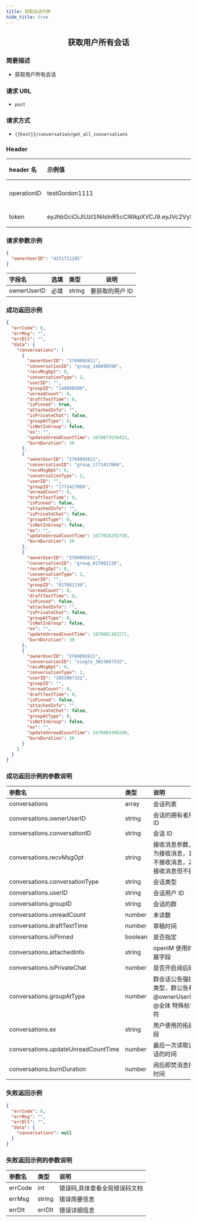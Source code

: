 ```yaml
---
title: 获取会话列表
hide_title: true
---
```


<center>

## 获取用户所有会话

</center>

### 简要描述

- 获取用户所有会话

### 请求 URL

- `post`

### 请求方式

- `{{host}}/conversation/get_all_conversations`

### Header

| header 名   | 示例值                                                                                                                                                                                                      | 选填 | 类型   | 说明                         |
| :---------- | :---------------------------------------------------------------------------------------------------------------------------------------------------------------------------------------------------------- | :--- | ------ | ---------------------------- |
| operationID | testGordon1111                                                                                                                                                                                              | 必填 | string | operationID 用于全局链路追踪 |
| token       | eyJhbGciOiJIUzI1NiIsInR5cCI6IkpXVCJ9.eyJVc2VySUQiOiJvcGVuSU0xMjM0NTYiLCJQbGF0Zm9ybUlEIjoxLCJleHAiOjE2OTU4MjE4MDUsIm5iZiI6MTY4ODA0NTUwNSwiaWF0IjoxNjg4MDQ1ODA1fQ.cY4ecn4qNO59uOkjLiJXSVg57INKOeeXxsNA2ABVFeg | 必填 | string | 管理员或者用户 token         |

### 请求参数示例

```json
{
  "ownerUserID": "4251711205"
}
```

| 字段名      | 选填 | 类型   | 说明            |
| :---------- | :--- | :----- | --------------- |
| ownerUserID | 必填 | string | 要获取的用户 ID |

### 成功返回示例

```json
{
  "errCode": 0,
  "errMsg": "",
  "errDlt": "",
  "data": {
    "conversations": [
      {
        "ownerUserID": "2769092611",
        "conversationID": "group_148898590",
        "recvMsgOpt": 0,
        "conversationType": 2,
        "userID": "",
        "groupID": "148898590",
        "unreadCount": 0,
        "draftTextTime": 0,
        "isPinned": true,
        "attachedInfo": "",
        "isPrivateChat": false,
        "groupAtType": 0,
        "isNotInGroup": false,
        "ex": "",
        "updateUnreadCountTime": 1678073536432,
        "burnDuration": 30
      },
      {
        "ownerUserID": "2769092611",
        "conversationID": "group_1771417060",
        "recvMsgOpt": 0,
        "conversationType": 2,
        "userID": "",
        "groupID": "1771417060",
        "unreadCount": 0,
        "draftTextTime": 0,
        "isPinned": false,
        "attachedInfo": "",
        "isPrivateChat": false,
        "groupAtType": 0,
        "isNotInGroup": false,
        "ex": "",
        "updateUnreadCountTime": 1677918292730,
        "burnDuration": 30
      },
      {
        "ownerUserID": "2769092611",
        "conversationID": "group_817601139",
        "recvMsgOpt": 0,
        "conversationType": 2,
        "userID": "",
        "groupID": "817601139",
        "unreadCount": 0,
        "draftTextTime": 0,
        "isPinned": false,
        "attachedInfo": "",
        "isPrivateChat": false,
        "groupAtType": 0,
        "isNotInGroup": false,
        "ex": "",
        "updateUnreadCountTime": 1678081182271,
        "burnDuration": 30
      },
      {
        "ownerUserID": "2769092611",
        "conversationID": "single_3853887332",
        "recvMsgOpt": 0,
        "conversationType": 1,
        "userID": "3853887332",
        "groupID": "",
        "unreadCount": 0,
        "draftTextTime": 0,
        "isPinned": false,
        "attachedInfo": "",
        "isPrivateChat": false,
        "groupAtType": 0,
        "isNotInGroup": false,
        "ex": "",
        "updateUnreadCountTime": 1678089396200,
        "burnDuration": 30
      }
    ]
  }
}
```

### 成功返回示例的参数说明

| 参数名                              | 类型    | 说明                                                             |
| :---------------------------------- | :------ | :--------------------------------------------------------------- |
| conversations                       | array   | 会话列表                                                         |
| conversations.ownerUserID           | string  | 会话的拥有者用户 ID                                              |
| conversations.conversationID        | string  | 会话 ID                                                          |
| conversations.recvMsgOpt            | string  | 接收消息参数，0 为接收消息，1 为不接收消息，2 为接收消息但不提醒 |
| conversations.conversationType      | string  | 会话类型                                                         |
| conversations.userID                | string  | 会话用户 ID                                                      |
| conversations.groupID               | string  | 会话的群                                                         |
| conversations.unreadCount           | number  | 未读数                                                           |
| conversations.draftTextTime         | number  | 草稿时间                                                         |
| conversations.isPinned              | boolean | 是否指定                                                         |
| conversations.attachedInfo          | string  | openIM 使用的拓展字段                                            |
| conversations.isPrivateChat         | number  | 是否开启阅后即焚                                                 |
| conversations.groupAtType           | number  | 群会话公告强提示类型，群公告有人@ownerUserID，@全体 特殊标识符   |
| conversations.ex                    | string  | 用户使用的拓展字段                                               |
| conversations.updateUnreadCountTime | number  | 最后一次读取该会话的时间                                         |
| conversations.burnDuration          | number  | 阅后即焚消息持续时间                                             |

### 失败返回示例

```json
{
  "errCode": 0,
  "errMsg": "",
  "errDlt": "",
  "data": {
    "conversations": null
  }
}
```

### 失败返回示例的参数说明

| 参数名  | 类型   | 说明                          |
| :------ | :----- | :---------------------------- |
| errCode | int    | 错误码,具体查看全局错误码文档 |
| errMsg  | string | 错误简要信息                  |
| errDlt  | errDlt | 错误详细信息                  |
